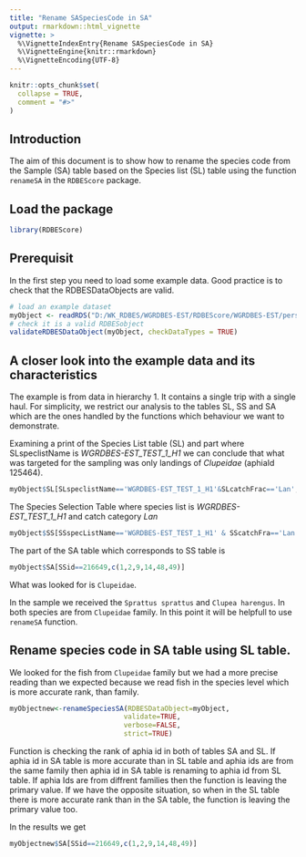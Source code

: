 ```yaml
---
title: "Rename SASpeciesCode in SA"
output: rmarkdown::html_vignette
vignette: >
  %\VignetteIndexEntry{Rename SASpeciesCode in SA}
  %\VignetteEngine{knitr::rmarkdown}
  %\VignetteEncoding{UTF-8}
---
```


```r
knitr::opts_chunk$set(
  collapse = TRUE,
  comment = "#>"
)
```

## Introduction
The aim of this document is to show how to rename the species code from the Sample (SA) table
based on the Species list (SL) table  using the function `renameSA` in the `RDBEScore` package.

## Load the package

```r
library(RDBEScore)
```

## Prerequisit
In the first step you need to load some example data.
Good practice is to check that the RDBESDataObjects are valid. 

```r
# load an example dataset
myObject <- readRDS("D:/WK_RDBES/WGRDBES-EST/RDBEScore/WGRDBES-EST/personal/Kasia/vignettes/vignetteData/myObject.rds")
# check it is a valid RDBESobject
validateRDBESDataObject(myObject, checkDataTypes = TRUE)
```

## A closer look into the example data and its characteristics

The example is from data in hierarchy 1. It contains a single trip with a single 
haul. For simplicity, we restrict our analysis to the tables SL, SS and SA which 
are the ones handled by the functions which behaviour we want to demonstrate. 

Examining a print of the Species List table (SL) and part where SLspeclistName is 
*WGRDBES-EST_TEST_1_H1* we can conclude that what was targeted for the sampling was only landings of *Clupeidae* (aphiaId 125464).

```r
myObject$SL[SLspeclistName=='WGRDBES-EST_TEST_1_H1'&SLcatchFrac=='Lan',]
```
The Species Selection Table where species list is *WGRDBES-EST_TEST_1_H1* and catch category *Lan*

```r
myObject$SS[SSspecListName=='WGRDBES-EST_TEST_1_H1' & SScatchFra=='Lan',c(1,3,6,8,15,18)]
```

The part of the SA table which corresponds to SS table is

```r
myObject$SA[SSid==216649,c(1,2,9,14,48,49)]
```

What was looked for is `Clupeidae`.

In the sample we received the `Sprattus sprattus` and `Clupea harengus`. In both  species are from `Clupeidae` family. In this point it will be helpfull to use `renameSA` function.

## Rename species code in SA table using SL table.
We looked for the fish from `Clupeidae` family but we had a more precise reading 
than we expected because we read fish in the species level which is more accurate 
rank, than family.


```r
myObjectnew<-renameSpeciesSA(RDBESDataObject=myObject,
                            validate=TRUE,
                            verbose=FALSE,
                            strict=TRUE)
```

Function is checking the rank of aphia id in both of tables SA and SL. If aphia 
id in SA table is more accurate than in SL table and aphia ids are from the 
same family then aphia id in SA table is renaming to aphia id from SL table. If aphia Ids are from diffrent families then the function is leaving the primary value. If we have the opposite situation, so when in the SL table there is more accurate rank than in the SA table, the function is leaving the primary value too.

In the results we get
```r
myObjectnew$SA[SSid==216649,c(1,2,9,14,48,49)]
```

